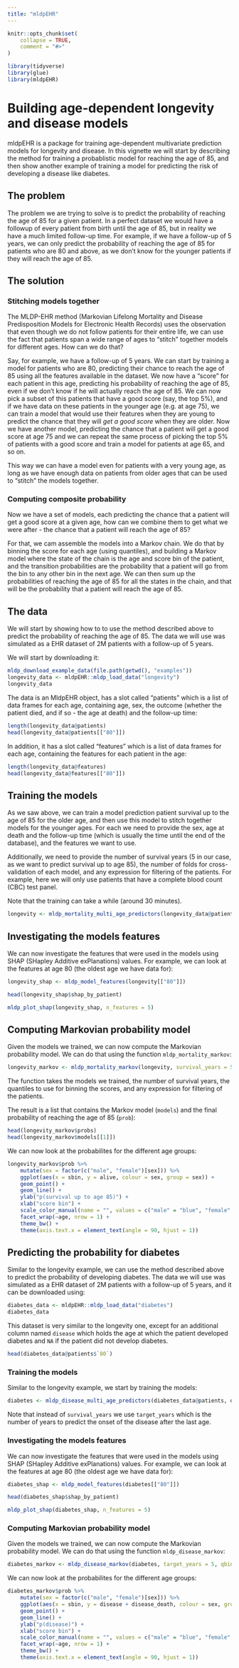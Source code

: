 ```yaml
---
title: "mldpEHR"
---
```


```r
knitr::opts_chunk$set(
    collapse = TRUE,
    comment = "#>"
)
```

```r
library(tidyverse)
library(glue)
library(mldpEHR)
```

# Building age-dependent longevity and disease models

mldpEHR is a package for training age-dependent multivariate prediction models for longevity and disease. In this vignette we will start by describing the method for training a probablistic model for reaching the age of 85, and then show another example of training a model for predicting the risk of developing a disease like diabetes.

## The problem 

The problem we are trying to solve is to predict the probability of reaching the age of 85 for a given patient. In a perfect dataset we would have a followup of every patient from birth until the age of 85, but in reality we have a much limited follow-up time. For example, if we have a follow-up of 5 years, we can only predict the probability of reaching the age of 85 for patients who are 80 and above, as we don't know for the younger patients if they will reach the age of 85.

## The solution

### Stitching models together

The MLDP-EHR method (Markovian Lifelong Mortality and Disease Predisposition Models for Electronic Health Records) uses the observation that even though we do not follow patients for their entire life, we can use the fact that patients span a wide range of ages to "stitch" together models for different ages. How can we do that? 

Say, for example, we have a follow-up of 5 years. We can start by training a model for patients who are 80, predicting their chance to reach the age of 85 using all the features available in the dataset. We now have a "score" for each patient in this age, predicting his probability of reaching the age of 85, even if we don't know if he will actually reach the age of 85. We can now pick a subset of this patients that have a good score (say, the top 5%), and if we have data on these patients in the younger age (e.g. at age 75), we can train a model that would use their features when they are young to predict the chance that they will *get a good score* when they are older. Now we have another model, predicting the chance that a patient will get a good score at age 75 and we can repeat the same process of picking the top 5% of patients with a good score and train a model for patients at age 65, and so on.

This way we can have a model even for patients with a very young age, as long as we have enough data on patients from older ages that can be used to "stitch" the models together.

### Computing composite probability

Now we have a set of models, each predicting the chance that a patient will get a good score at a given age, how can we combine them to get what we were after - the chance that a patient will reach the age of 85? 

For that, we cam assemble the models into a Markov chain. We do that by binning the score for each age (using quantiles), and building a Markov model where the state of the chain is the age and score bin of the patient, and the transition probabilities are the probability that a patient will go from the bin to any other bin in the next age. We can then sum up the probabilities of reaching the age of 85 for all the states in the chain, and that will be the probability that a patient will reach the age of 85.

## The data

We will start by showing how to to use the method described above to predict the probability of reaching the age of 85. The data we will use was simulated as a EHR dataset of 2M patients with a follow-up of 5 years. 

We will start by downloading it:

```r
mldp_download_example_data(file.path(getwd(), "examples"))
longevity_data <- mldpEHR::mldp_load_data("longevity")
longevity_data
```

The data is an MldpEHR object, has a slot called "patients" which is a list of data frames for each age, containing age, sex, the outcome (whether the patient died, and if so - the age at death) and the follow-up time: 

```r
length(longevity_data@patients)
head(longevity_data@patients[["80"]])
```

In addition, it has a slot called "features" which is a list of data frames for each age, containing the features for each patient in the age:

```r
length(longevity_data@features)
head(longevity_data@features[["80"]])
```

## Training the models

As we saw above, we can train a model prediction patient survival up to the age of 85 for the older age, and then use this model to stitch together models for the younger ages. For each we need to provide the sex, age at death and the follow-up time (which is usually the time until the end of the database), and the features we want to use.

Additionally, we need to provide the number of survival years (5 in our case, as we want to predict survival up to age 85), the number of folds for cross-validation of each model, and any expression for filtering of the patients. For example, here we will only use patients that have a complete blood count (CBC) test panel.

Note that the training can take a while (around 30 minutes).

```r
longevity <- mldp_mortality_multi_age_predictors(longevity_data@patients, longevity_data@features, survival_years = 5, nfolds = 5, required_conditions = "has_cbc")
```

## Investigating the models features

We can now investigate the features that were used in the models using SHAP (SHapley Additive exPlanations) values. For example, we can look at the features at age 80 (the oldest age we have data for):

```r
longevity_shap <- mldp_model_features(longevity[["80"]])

head(longevity_shap$shap_by_patient)

mldp_plot_shap(longevity_shap, n_features = 5)
```


## Computing Markovian probability model

Given the models we trained, we can now compute the Markovian probability model. We can do that using the function `mldp_mortality_markov`:

```r
longevity_markov <- mldp_mortality_markov(longevity, survival_years = 5, qbins = seq(0, 1, by = 0.1), required_conditions = glue::glue("time >= as.Date('2005-01-01') & time < as.Date('2016-01-01')"))
```

The function takes the models we trained, the number of survival years, the quantiles to use for binning the scores, and any expression for filtering of the patients.

The result is a list that contains the Markov model (`models`) and the final probability of reaching the age of 85 (`prob`):

```r
head(longevity_markov$probs)
head(longevity_markov$models[[1]])
```


We can now look at the probabilites for the different age groups: 

```r
longevity_markov$prob %>%
    mutate(sex = factor(c("male", "female")[sex])) %>%
    ggplot(aes(x = sbin, y = alive, colour = sex, group = sex)) +
    geom_point() +
    geom_line() +
    ylab("p(survival up to age 85)") +
    xlab("score bin") +
    scale_color_manual(name = "", values = c("male" = "blue", "female" = "red")) +
    facet_wrap(~age, nrow = 1) +
    theme_bw() +
    theme(axis.text.x = element_text(angle = 90, hjust = 1))
```

## Predicting the probability for diabetes

Similar to the longevity example, we can use the method described above to predict the probability of developing diabetes. The data we will use was simulated as a EHR dataset of 2M patients with a follow-up of 5 years, and it can be downloaded using:

```r
diabetes_data <- mldpEHR::mldp_load_data("diabetes")
diabetes_data
```

This dataset is very similar to the longevity one, except for an additional column named `disease` which holds the age at which the patient developed diabetes and `NA` if the patient did not develop diabetes.

```r
head(diabetes_data@patients$`80`)
```

### Training the models 

Similar to the longevity example, we start by training the models:

```r
diabetes <- mldp_disease_multi_age_predictors(diabetes_data@patients, diabetes_data@features, target_years = 5, nfolds = 5, required_conditions = "has_cbc")
```

Note that instead of `survival_years` we use `target_years` which is the number of years to predict the onset of the disease after the last age. 

### Investigating the models features

We can now investigate the features that were used in the models using SHAP (SHapley Additive exPlanations) values. For example, we can look at the features at age 80 (the oldest age we have data for):

```r
diabetes_shap <- mldp_model_features(diabetes[["80"]])

head(diabetes_shap$shap_by_patient)

mldp_plot_shap(diabetes_shap, n_features = 5)
```

### Computing Markovian probability model

Given the models we trained, we can now compute the Markovian probability model. We can do that using the function `mldp_disease_markov`:

```r
diabetes_markov <- mldp_disease_markov(diabetes, target_years = 5, qbins = seq(0, 1, by = 0.1), required_conditions = glue::glue("time >= as.Date('2005-01-01') & time < as.Date('2016-01-01')"))
```

We can now look at the probabilites for the different age groups: 

```r
diabetes_markov$prob %>%
    mutate(sex = factor(c("male", "female")[sex])) %>%
    ggplot(aes(x = sbin, y = disease + disease_death, colour = sex, group = sex)) +
    geom_point() +
    geom_line() +
    ylab("p(disease)") +
    xlab("score bin") +
    scale_color_manual(name = "", values = c("male" = "blue", "female" = "red")) +
    facet_wrap(~age, nrow = 1) +
    theme_bw() +
    theme(axis.text.x = element_text(angle = 90, hjust = 1))
```

